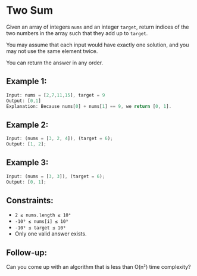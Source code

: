 # Two Sum

Given an array of integers `nums` and an integer `target`, return indices of the two numbers in the array such that they add up to `target`.

You may assume that each input would have exactly one solution, and you may not use the same element twice.

You can return the answer in any order.

## Example 1:

```js
Input: nums = [2,7,11,15], target = 9
Output: [0,1]
Explanation: Because nums[0] + nums[1] == 9, we return [0, 1].
```

## Example 2:

```js
Input: (nums = [3, 2, 4]), (target = 6);
Output: [1, 2];
```

## Example 3:

```js
Input: (nums = [3, 3]), (target = 6);
Output: [0, 1];
```

## Constraints:

- `2 ≤ nums.length ≤ 10⁴`
- `-10⁹ ≤ nums[i] ≤ 10⁹`
- `-10⁹ ≤ target ≤ 10⁹`
- Only one valid answer exists.

## Follow-up:

Can you come up with an algorithm that is less than O(n²) time complexity?
